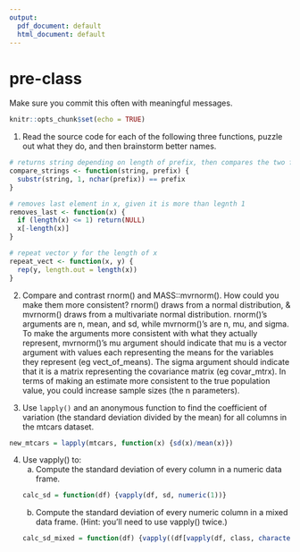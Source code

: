 ```yaml
---
output:
  pdf_document: default
  html_document: default
---
```

# pre-class

Make sure you commit this often with meaningful messages. 

```r
knitr::opts_chunk$set(echo = TRUE)
```

1. Read the source code for each of the following three functions, puzzle out what they do, and then brainstorm better names.

```r
# returns string depending on length of prefix, then compares the two for equality
compare_strings <- function(string, prefix) {
  substr(string, 1, nchar(prefix)) == prefix
}

# removes last element in x, given it is more than legnth 1
removes_last <- function(x) {
  if (length(x) <= 1) return(NULL)
  x[-length(x)]
}

# repeat vector y for the length of x
repeat_vect <- function(x, y) {
  rep(y, length.out = length(x))
}
```

2. Compare and contrast rnorm() and MASS::mvrnorm(). How could you make them more consistent?
rnorm() draws from a normal distribution, & mvrnorm() draws from a multivariate normal distribution. rnorm()'s arguments are n, mean, and sd, while mvrnorm()'s are n, mu, and sigma. 
To make the arguments more consistent with what they actually represent, mvrnorm()'s mu argument should indicate that mu is a vector argument with values each representing the means for the variables they represent (eg vect_of_means).  The sigma argument should indicate that it is a matrix representing the covariance matrix (eg covar_mtrx).
In terms of making an estimate more consistent to the true population value, you could increase sample sizes (the n parameters). 


3. Use `lapply()` and an anonymous function to find the coefficient of variation (the standard deviation divided by the mean) for all columns in the mtcars dataset. 
```r
new_mtcars = lapply(mtcars, function(x) {sd(x)/mean(x)})
```

4. Use vapply() to:
    a. Compute the standard deviation of every column in a numeric data frame.
```r
calc_sd = function(df) {vapply(df, sd, numeric(1))}
```
    b. Compute the standard deviation of every numeric column in a mixed data frame. (Hint: you’ll need to use vapply() twice.)
```r
calc_sd_mixed = function(df) {vapply((df[vapply(df, class, character(1)) == "numeric"]), sd, numeric(1))}
```
    


